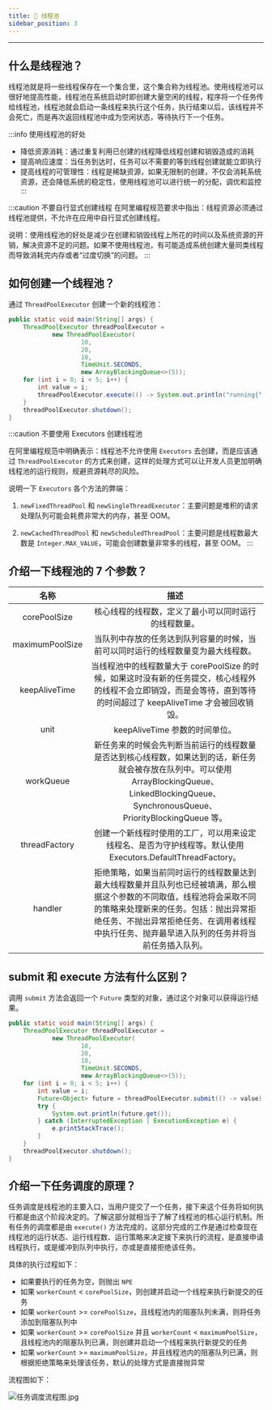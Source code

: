 ```yaml
---
title: 🙊 线程池
sidebar_position: 3
---
```


----

## 什么是线程池？

线程池就是将一些线程保存在一个集合里，这个集合称为线程池。使用线程池可以很好地提高性能，线程池在系统启动时即创建大量空闲的线程，程序将一个任务传给线程池，线程池就会启动一条线程来执行这个任务，执行结束以后，该线程并不会死亡，而是再次返回线程池中成为空闲状态，等待执行下一个任务。

:::info 使用线程池的好处
- 降低资源消耗：通过重复利用已创建的线程降低线程创建和销毁造成的消耗
- 提高响应速度：当任务到达时，任务可以不需要的等到线程创建就能立即执行
- 提高线程的可管理性：线程是稀缺资源，如果无限制的创建，不仅会消耗系统资源，还会降低系统的稳定性，使用线程池可以进行统一的分配，调优和监控
:::

:::caution 不要自行显式创建线程
在阿里编程规范要求中指出：线程资源必须通过线程池提供，不允许在应用中自行显式创建线程。

说明：使用线程池的好处是减少在创建和销毁线程上所花的时间以及系统资源的开销，解决资源不足的问题。如果不使用线程池，有可能造成系统创建大量同类线程而导致消耗完内存或者“过度切换”的问题。
:::

## 如何创建一个线程池？

通过 `ThreadPoolExecutor` 创建一个新的线程池：

```java
public static void main(String[] args) {
    ThreadPoolExecutor threadPoolExecutor =
            new ThreadPoolExecutor(
                    10,
                    20,
                    10,
                    TimeUnit.SECONDS,
                    new ArrayBlockingQueue<>(5));
    for (int i = 0; i < 5; i++) {
        int value = i;
        threadPoolExecutor.execute(() -> System.out.println("running{" + value + "}"));
    }
    threadPoolExecutor.shutdown();
}
```

:::caution 不要使用 Executors 创建线程池

在阿里编程规范中明确表示：线程池不允许使用 `Executors` 去创建，而是应该通过 `ThreadPoolExecutor` 的方式来创建，这样的处理方式可以让开发人员更加明确线程池的运行规则，规避资源耗尽的风险。

说明一下 `Executors` 各个方法的弊端：
1. `newFixedThreadPool` 和 `newSingleThreadExecutor`：主要问题是堆积的请求处理队列可能会耗费非常大的内存，甚至 OOM。

2. `newCachedThreadPool` 和 `newScheduledThreadPool`：主要问题是线程数最大数是 `Integer.MAX_VALUE`，可能会创建数量非常多的线程，甚至 OOM。
:::

## 介绍一下线程池的 7 个参数？

| 名称 | 描述 |
| :---: | :---: |
| corePoolSize | 核心线程的线程数，定义了最小可以同时运行的线程数量。 |
| maximumPoolSize | 当队列中存放的任务达到队列容量的时候，当前可以同时运行的线程数量变为最大线程数。 |
| keepAliveTime | 当线程池中的线程数量大于 corePoolSize 的时候，如果这时没有新的任务提交，核心线程外的线程不会立即销毁，而是会等待，直到等待的时间超过了 keepAliveTime 才会被回收销毁。 |
| unit | keepAliveTime 参数的时间单位。 |
| workQueue | 新任务来的时候会先判断当前运行的线程数量是否达到核心线程数，如果达到的话，新任务就会被存放在队列中。可以使用 ArrayBlockingQueue、LinkedBlockingQueue、SynchronousQueue、PriorityBlockingQueue 等。 |
| threadFactory | 创建一个新线程时使用的工厂，可以用来设定线程名、是否为守护线程等。默认使用 Executors.DefaultThreadFactory。 |
| handler | 拒绝策略，如果当前同时运行的线程数量达到最大线程数量并且队列也已经被填满，那么根据这个参数的不同取值，线程池将会采取不同的策略来处理新来的任务。包括：抛出异常拒绝任务、不抛出异常拒绝任务、在调用者线程中执行任务、抛弃最早进入队列的任务并将当前任务插入队列。 |

## submit 和 execute 方法有什么区别？

调用 `submit` 方法会返回一个 `Future` 类型的对象，通过这个对象可以获得运行结果。

```java
public static void main(String[] args) {
    ThreadPoolExecutor threadPoolExecutor =
            new ThreadPoolExecutor(
                    10,
                    20,
                    10,
                    TimeUnit.SECONDS,
                    new ArrayBlockingQueue<>(5));
    for (int i = 0; i < 5; i++) {
        int value = i;
        Future<Object> future = threadPoolExecutor.submit(() -> value);
        try {
            System.out.println(future.get());
        } catch (InterruptedException | ExecutionException e) {
            e.printStackTrace();
        }
    }
    threadPoolExecutor.shutdown();
}
```

## 介绍一下任务调度的原理？

任务调度是线程池的主要入口，当用户提交了一个任务，接下来这个任务将如何执行都是由这个阶段决定的。了解这部分就相当于了解了线程池的核心运行机制。所有任务的调度都是由 `execute()` 方法完成的，这部分完成的工作是通过检查现在线程池的运行状态、运行线程数、运行策略来决定接下来执行的流程，是直接申请线程执行，或是缓冲到队列中执行，亦或是直接拒绝该任务。

具体的执行过程如下：

- 如果要执行的任务为空，则抛出 `NPE`
- 如果 `workerCount` < `corePoolSize`，则创建并启动一个线程来执行新提交的任务
- 如果 `workerCount` >= `corePoolSize`，且线程池内的阻塞队列未满，则将任务添加到阻塞队列中
- 如果 `workerCount` >= `corePoolSize` 并且 `workerCount` < `maximumPoolSize`，且线程池内的阻塞队列已满，则创建并启动一个线程来执行新提交的任务
- 如果 `workerCount` >= `maximumPoolSize`，并且线程池内的阻塞队列已满，则根据拒绝策略来处理该任务，默认的处理方式是直接抛异常

流程图如下：

![任务调度流程图.jpg](https://i.loli.net/2021/07/30/8yzHmhKQqcoJwSv.png)
